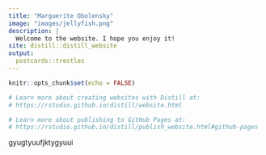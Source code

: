 ```yaml
---
title: "Marguerite Obolensky"
image: "images/jellyfish.png"
description: |
  Welcome to the website. I hope you enjoy it!
site: distill::distill_website
output: 
  postcards::trestles
---
```


```r
knitr::opts_chunk$set(echo = FALSE)

# Learn more about creating websites with Distill at:
# https://rstudio.github.io/distill/website.html

# Learn more about publishing to GitHub Pages at:
# https://rstudio.github.io/distill/publish_website.html#github-pages

```

gyugtyuufjktygyuui
